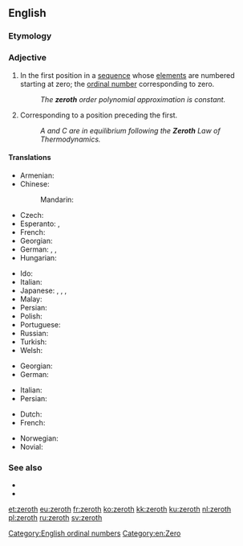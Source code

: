 ==English==
{{wikipedia}}
{{number box|en|0}}

===Etymology===
{{suffix|en|zero|th}}

===Adjective===
{{en-adj|-}}

# {{lb|en|mathematics}} In the first position in a [[sequence]] whose [[element]]s are numbered starting at zero; the [[ordinal number]] corresponding to zero.
#: ''The '''zeroth''' order polynomial approximation is constant.''
# Corresponding to a position preceding the first.
#: ''A and C are in equilibrium following the '''Zeroth''' Law of Thermodynamics.''

====Translations====
{{trans-top|ordinal number corresponding to zero}}
* Armenian: {{t|hy|զրոերորդ}}
* Chinese:
*: Mandarin: {{t|cmn|第零|tr=dìlíng|sc=Hani}}
* Czech: {{t|cs|nultý|m}}
* Esperanto: {{t|eo|nula}}, {{t|eo|nulaj|p}}
* French: {{t+|fr|zérotième}}
* Georgian: {{t|ka|ნულოვანი}}
* German: {{t+|de|nullter|m}}, {{t+|de|nullte|f}} {{qualifier|or masculine and neutral definite}}, {{t+|de|nulltes|n}}
* Hungarian: {{t+|hu|nulladik}}
{{trans-mid}}
* Ido: {{t|io|zeresma}}
* Italian: {{t+|it|zeresimo}}
* Japanese: {{t|ja|第零|tr=dairei|sc=Jpan}}, {{t|ja|第ゼロ|tr=dai-zero|sc=Jpan}}, {{t|ja|零番目|tr=reiban-me|sc=Jpan}}, {{t|ja|ゼロ番目|tr=zero-ban-me|sc=Jpan}}
* Malay: {{t|ms|kekosong}}
* Persian: {{t|fa|صفرم|tr=sefrom|sc=fa-Arab}}
* Polish: {{t+|pl|zerowy|m}}
* Portuguese: {{t|pt|zerésimo|m}}
* Russian: {{t+|ru|нулево́й}}
* Turkish: {{t+|tr|sıfırıncı}}
* Welsh: {{t|cy|serofed}}
{{trans-bottom}}

{{trans-top|corresponding to a position preceding the first}}
* Georgian: {{t|ka|ნულოვანი}}
* German: {{t+|de|nullte}}
{{trans-mid}}
* Italian: {{t+|it|zeresimo}}
* Persian: {{t|fa|صفرم|tr=sefrom|sc=fa-Arab}}
{{trans-bottom}}

{{checktrans-top}}
* Dutch: {{t+check|nl|nulde}}
* French: {{t-check|fr|zeroième}}
{{trans-mid}}
* Norwegian: {{t-check|no|nulte}}
* Novial: {{t-check|nov|seroesmi}}
{{trans-bottom}}

===See also===
* {{l|en|null}}
* {{l|en|0th}}

[[Category:English ordinal numbers]]
[[Category:en:Zero]]

[[et:zeroth]]
[[eu:zeroth]]
[[fr:zeroth]]
[[ko:zeroth]]
[[kk:zeroth]]
[[ku:zeroth]]
[[nl:zeroth]]
[[pl:zeroth]]
[[ru:zeroth]]
[[sv:zeroth]]